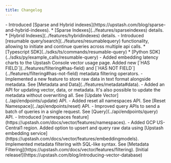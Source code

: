 ```yaml
---
title: Changelog
---
```


<Update label="January 2025">
- Introduced [Sparse and Hybrid indexes](https://upstash.com/blog/sparse-and-hybrid-indexes).
    * [Sparse Indexes](../features/sparseindexes) details.
    * [Hybrid Indexes](../features/hybridindexes) details.
</Update>

<Update label="September 2024">
- Introduced [resumable query/search](../features/resumablequery) functionality, allowing to initiate and continue queries across multiple api calls.
    * [Typescript SDK](../sdks/ts/commands/resumable-query)
    * [Python SDK](../sdks/py/example_calls/resumable-query)
- Added embedding latency charts to the Upstash Console vector usage page.
</Update>

<Update label="July 2024">
Added new [`HAS FIELD`](../features/filtering#has-field) and [`HAS NOT FIELD`](../features/filtering#has-not-field) metadata filtering operators.
</Update>

<Update label="June 2024">
- Implemented a new feature to store raw data in text format alongside metadata. See [Metadata and Data](../features/metadata#data).
- Added an API for updating vector, data, or metadata. It's also possible to update the metadata without overwriting all. 
See [Update Vector](../api/endpoints/update) API.
- Added reset all namespaces API. See [Reset Namespace](../api/endpoints/reset) API.
- Improved query APIs to send a batch of queries in a single request. See [Query](../api/endpoints/query) API.
</Update>


<Update label="May 2024">
- Introduced [namespaces feature](https://upstash.com/docs/vector/features/namespaces).
- Added GCP US-Central1 region.
</Update>


<Update label="April 2024">
Added option to upsert and query raw data using [Upstash embedding service](https://upstash.com/docs/vector/features/embeddingmodels).
</Update>


<Update label="February 2024">
Implemented metadata filtering with SQL-like syntax. See [Metadata Filtering](https://upstash.com/docs/vector/features/filtering).
</Update>


<Update label="January 2024">
[Initial release!](https://upstash.com/blog/introducing-vector-database) 
</Update>


